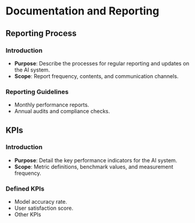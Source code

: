 # Documentation and Reporting

## Reporting Process

### Introduction
* **Purpose**: Describe the processes for regular reporting and updates on the AI system.
* **Scope**: Report frequency, contents, and communication channels.

### Reporting Guidelines
* Monthly performance reports.
* Annual audits and compliance checks.

## KPIs

### Introduction
* **Purpose**: Detail the key performance indicators for the AI system.
* **Scope**: Metric definitions, benchmark values, and measurement frequency.

### Defined KPIs
* Model accuracy rate.
* User satisfaction score.
* Other KPIs
